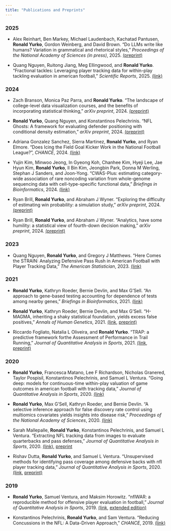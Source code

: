 ```yaml
---
title: "Publications and Preprints"
---
```


### 2025

+ Alex Reinhart, Ben Markey, Michael Laudenbach, Kachatad Pantusen, __Ronald Yurko__, Gordon Weinberg, and David Brown. "Do LLMs write like humans? Variation in grammatical and rhetorical styles," _Proceedings of the National Academy of Sciences (in press)_, 2025. [(preprint)](https://arxiv.org/abs/2410.16107)

+ Quang Nguyen, Ruitong Jiang, Meg Ellingwood, and __Ronald Yurko__. "Fractional tackles: Leveraging player tracking data for within-play tackling evaluation in american football," _Scientific Reports_, 2025. [(link)](https://www.nature.com/articles/s41598-025-85993-1)


### 2024

+ Zach Branson, Monica Paz Parra, and __Ronald Yurko__. "The landscape of college-level data visualization courses, and the benefits of incorporating statistical thinking," _arXiv preprint_, 2024. [(preprint)](https://arxiv.org/abs/2412.16402)

+ __Ronald Yurko__, Quang Nguyen, and Konstantinos Pelechrinis. "NFL Ghosts: A framework for evaluating defender positioning with conditional density estimation," _arXiv preprint_, 2024. [(preprint)](https://arxiv.org/abs/2406.17220)

+ Adriana Gonzalez Sanchez, Sierra Martinez, __Ronald Yurko__, and Ryan Elmore. "Does Icing the Field Goal Kicker Work in the National Football League?", _CHANCE_, 2024. [(link)](https://www.tandfonline.com/doi/pdf/10.1080/09332480.2024.2415841?casa_token=gDYSucFwk4oAAAAA:OK5ZvoaS04aayEcMeWM-xjIkDk6G1iXLfZJQyZNhLon9DBl69K_BO5Sx2bbKoZFaPXE1k8F-9iO-_g)

+ Yujin Kim, Minwoo Jeong, In Gyeong Koh, Chanhee Kim, Hyeji Lee, Jae Hyun Kim, __Ronald Yurko__, Il Bin Kim, Jeongbin Park, Donna M Werling, Stephan J Sanders, and Joon-Yong. "CWAS-Plus: estimating category-wide association of rare noncoding variation from whole-genome sequencing data with cell-type-specific functional data," _Briefings in Bioinformatics_, 2024. [(link)](https://www.ncbi.nlm.nih.gov/pmc/articles/PMC11224609/)

+ Ryan Brill, __Ronald Yurko__, and Abraham J Wyner. "Exploring the difficulty of estimating win probability: a simulation study," _arXiv preprint_, 2024. [(preprint)](https://arxiv.org/abs/2406.16171)

+ Ryan Brill, __Ronald Yurko__, and Abraham J Wyner. "Analytics, have some humility: a statistical view of fourth-down decision making," _arXiv preprint_, 2024. [(preprint)](https://arxiv.org/abs/2311.03490)


### 2023

+ Quang Nguyen, __Ronald Yurko__, and Gregory J Matthews. "Here Comes the STRAIN: Analyzing Defensive Pass Rush in American Football with Player Tracking Data," _The American Statistician_, 2023. [(link)](https://www.tandfonline.com/doi/full/10.1080/00031305.2023.2242442)

### 2021

+ __Ronald Yurko__, Kathryn Roeder, Bernie Devlin, and Max G'Sell. "An approach to gene-based testing accounting for dependence of tests among nearby genes," _Briefings in Bioinformatics_, 2021. [(link)](https://www.ncbi.nlm.nih.gov/pmc/articles/PMC8575037/)

+ __Ronald Yurko__, Kathryn Roeder, Bernie Devlin, and Max G'Sell. "H-MAGMA, inheriting a shaky statistical foundation, yields excess false positives," _Annals of Human Genetics_, 2021. [(link](https://onlinelibrary.wiley.com/doi/10.1111/ahg.12412), [preprint)](https://www.biorxiv.org/content/10.1101/2020.08.20.260224v1)

+ Riccardo Fogliato, Natalia L Oliveira, and __Ronald Yurko__. "TRAP: a predictive framework forthe Assessment of Performance in Trail Running," _Journal of Quantitative Analysis in Sports_, 2021. [(link](https://www.degruyter.com/document/doi/10.1515/jqas-2020-0013/html?lang=en), [preprint)](https://arxiv.org/abs/2002.01328)

### 2020

+ __Ronald Yurko__, Francesca Matano, Lee F Richardson, Nicholas Granered, Taylor Pospisil, Konstantinos Pelechrinis, and Samuel L Ventura. "Going deep: models for continuous-time within-play valuation of game outcomes in american football with tracking data," _Journal of Quantitative Analysis in Sports_, 2020. [(link)](https://www.degruyter.com/document/doi/10.1515/jqas-2019-0056/html?lang=en)

+ __Ronald Yurko__, Max G’Sell, Kathryn Roeder, and Bernie Devlin. "A selective inference approach for false discovery rate control using multiomics covariates yields insights into disease risk," _Proceedings of the National Academy of Sciences_, 2020. [(link)](https://www.pnas.org/doi/abs/10.1073/pnas.1918862117)

+ Sarah Mallepalle, __Ronald Yurko__, Konstantinos Pelechrinis, and Samuel L Ventura. "Extracting NFL tracking data from images to evaluate quarterbacks and pass defenses," _Journal of Quantitative
Analysis in Sports_, 2020. [(link)](https://www.degruyter.com/document/doi/10.1515/jqas-2019-0052/html?lang=en), [preprint](https://arxiv.org/abs/1906.03339)

+ Rishav Dutta, __Ronald Yurko__, and Samuel L Ventura. "Unsupervised methods for identifying pass coverage among defensive backs with nfl player tracking data," _Journal of Quantitative
Analysis in Sports_, 2020. [(link](https://www.degruyter.com/document/doi/10.1515/jqas-2020-0017/html?lang=en), [preprint)](https://arxiv.org/abs/1906.11373)

### 2019

+ __Ronald Yurko__, Samuel Ventura, and Maksim Horowitz. "nflWAR: a reproducible method for offensive player evaluation in football," _Journal of Quantitative Analysis in Sports_, 2019. [(link](https://www.degruyter.com/document/doi/10.1515/jqas-2018-0010/html?lang=en), [extended edition)](https://arxiv.org/abs/1802.00998)

+ Konstantinos Pelechrinis, __Ronald Yurko__, and Sam Ventura. "Reducing Concussions in the NFL: A Data-Driven Approach," _CHANCE_, 2019. [(link)](https://chance.amstat.org/2019/11/reducing-concussions/)

